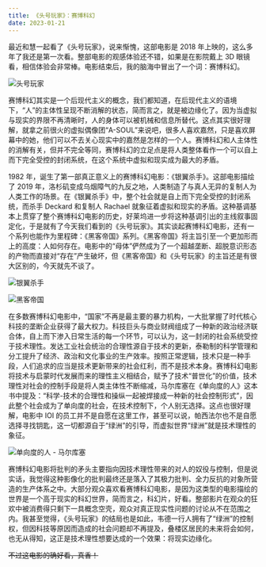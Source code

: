 ```yaml
---
title: 《头号玩家》：赛博科幻
date: 2023-01-21
---
```


最近和慧一起看了《头号玩家》，说来惭愧，这部电影是 2018 年上映的，这么多年了我还是第一次看。整部电影的观感体验还不错，如果是在影院戴上 3D 眼镜看，相信体验会非常棒。电影结束后，我的脑海中冒出了一个词：赛博科幻。

![头号玩家](https://article.biliimg.com/bfs/article/1fe2a2a262274684307825cf7edc7db2e91069d0.jpg@800w_400h_1c.webp)

赛博科幻其实是一个后现代主义的概念，我们都知道，在后现代主义的语境下，“人”的主体性呈现不断消解的状态，简而言之，就是被边缘化了。因为当虚拟与现实的界限不再清晰时，人的身体可以被机械和信息所替代。这点其实很好理解，就拿之前很火的虚拟偶像团“A-SOUL”来说吧，很多人喜欢嘉然，只是喜欢屏幕中的她，他们可以不去关心现实中的嘉然是怎样的一个人。赛博科幻和人主体性的消解有关，但并不完全等同，赛博科幻的立足点是将人类整体看作一个可以自上而下完全受控的封闭系统，在这个系统中虚拟和现实成为最大的矛盾。

1982 年，诞生了第一部真正意义上的赛博科幻电影：《银翼杀手》。这部电影描绘了 2019 年，洛杉矶变成乌烟障气的九反之地，人类制造了与真人无异的复制人为人类工作的场景。在《银翼杀手》中，整个社会就是自上而下完全受控的封闭系统，而杀手 Deckard 和复制人 Rachael 就象征着虚拟和现实的矛盾。这种基调基本上贯穿了整个赛博科幻电影的历史，好莱坞进一步将这种基调引出的主线叙事固定化，于是就有了今天我们看到的《头号玩家》。其实谈起赛博科幻电影，还有一个系列也能作为里程碑：《黑客帝国》系列。《黑客帝国》将主旨引至一个更加形而上的高度：人如何存在。电影中的“母体”俨然成为了一个超越垄断、超脱意识形态的产物而直接对“存在”产生破坏，但《黑客帝国》和《头号玩家》的主旨还是有很大区别的，今天就先不谈了。

![银翼杀手](https://article.biliimg.com/bfs/article/66df05330add82a5717ea3d72f9d512e558c5183.jpg@800w_400h_1c.webp)

![黑客帝国](https://article.biliimg.com/bfs/article/e550934c650320478c1ebc9dc21412a0359a8da1.jpg@800w_400h_1c.webp)

在多数赛博科幻电影中，“国家”不再是最主要的暴力机构，一大批掌握了时代核心科技的垄断企业获得了最大权力。科技巨头与商业财阀组成了一种新的政治经济联合体，自上而下渗入日常生活的每一个环节，可以认为，这一封闭的社会系统受控于技术理性。发达工业社会统治的合理性源自于技术的更新，泰勒制的科学管理和分工提升了经济、政治和文化事业的生产效率。按照正常逻辑，技术只是一种手段，人们追求的应当是技术更新带来的社会红利，而不是技术本身。赛博科幻电影将技术与启蒙时代发展而来的理性主义相结合，赋予了技术“普世化”的价值，技术理性对社会的控制手段是将人类主体性不断缩减，马尔库塞在《单向度的人》这本书中提及：“科学-技术的合理性和操纵一起被焊接成一种新的社会控制形式”，因此整个社会成为了单向度的社会，在技术控制下，个人别无选择。这点也很好理解，电影中 IOI 的员工并不是自愿在这里工作，甚至可以说，帕西法尔也不是自愿选择寻找钥匙，这一切都源自于“绿洲”的引导，而虚拟世界“绿洲”就是技术理性的象征。

![单向度的人 - 马尔库塞](https://article.biliimg.com/bfs/article/665459394bae0e69a34975e6d7353c281e3acc7f.jpg@800w_400h_1c.webp)

赛博科幻电影将批判的矛头主要指向因技术理性带来的对人的奴役与控制，但是说实话，我觉得这种影像化的批判最终还是落入了其极力批判、全力反抗的对象所营造的生产体系之中。大部分观众喜欢看赛博科幻电影，是因为这类型的电影描绘的世界是一个高于现实的科幻世界，简而言之，科幻片，好看。整部影片在观众的狂欢中被消费得只剩下一具概念空壳，观众对真正现实性问题的讨论从不在范围之内。我甚至觉得，《头号玩家》的结局也是如此，韦德一行人拥有了“绿洲”的控制权，但因科技等原因而造成的社会问题却不再提及，叠楼区居民的未来将会如何，也无从得知，这正是技术理性想要达成的一个效果：将现实边缘化。

~~不过这电影的确好看，真香！~~